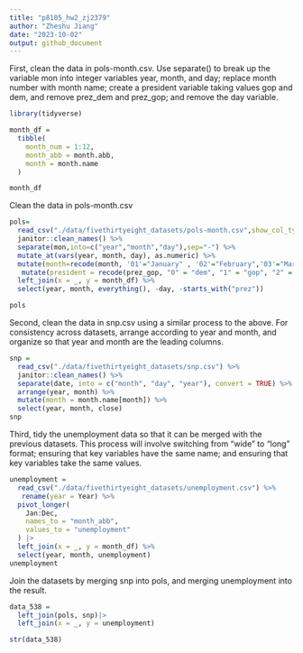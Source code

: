 ```yaml
---
title: "p8105_hw2_zj2379"
author: "Zheshu Jiang"
date: "2023-10-02"
output: github_document
---
```


First, clean the data in pols-month.csv. Use separate() to break up the variable mon into integer variables year, month, and day; replace month number with month name; create a president variable taking values gop and dem, and remove prez_dem and prez_gop; and remove the day variable.
```r
library(tidyverse)
```

```r
month_df = 
  tibble(
    month_num = 1:12,
    month_abb = month.abb,
    month = month.name
  )

month_df
```

Clean the data in pols-month.csv
```r
pols=
  read_csv("./data/fivethirtyeight_datasets/pols-month.csv",show_col_types = FALSE) %>%
  janitor::clean_names() %>% 
  separate(mon,into=c("year","month","day"),sep="-") %>% 
  mutate_at(vars(year, month, day), as.numeric) %>% 
  mutate(month=recode(month, '01'="January" , '02'="February",'03'="March",'04'="April","05"="May","06"="June","07"="July","08"="August","09"="Septemer","10"="October","11"="November","12"="December")) %>% 
   mutate(president = recode(prez_gop, "0" = "dem", "1" = "gop", "2" = "gop")) |>
  left_join(x = _, y = month_df) %>% 
  select(year, month, everything(), -day, -starts_with("prez"))

pols
```
Second, clean the data in snp.csv using a similar process to the above. For consistency across datasets, arrange according to year and month, and organize so that year and month are the leading columns.

```r
snp = 
  read_csv("./data/fivethirtyeight_datasets/snp.csv") %>% 
  janitor::clean_names() %>% 
  separate(date, into = c("month", "day", "year"), convert = TRUE) %>% 
  arrange(year, month) %>% 
  mutate(month = month.name[month]) %>% 
  select(year, month, close) 
snp
```

Third, tidy the unemployment data so that it can be merged with the previous datasets. This process will involve switching from “wide” to “long” format; ensuring that key variables have the same name; and ensuring that key variables take the same values.

```r
unemployment = 
  read_csv("./data/fivethirtyeight_datasets/unemployment.csv") %>%
   rename(year = Year) %>% 
  pivot_longer(
    Jan:Dec, 
    names_to = "month_abb",
    values_to = "unemployment"
  ) |> 
  left_join(x = _, y = month_df) %>% 
  select(year, month, unemployment)
unemployment
```
Join the datasets by merging snp into pols, and merging unemployment into the result.
```r
data_538 = 
  left_join(pols, snp)|>
  left_join(x = _, y = unemployment)

str(data_538)
```





